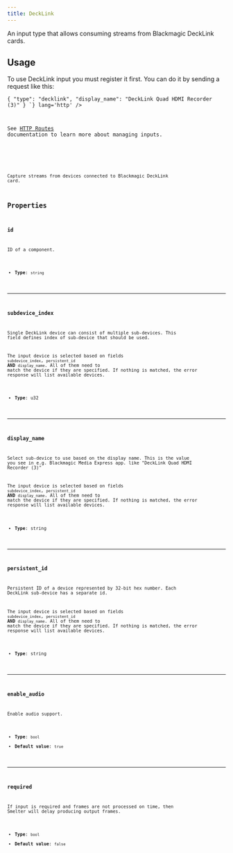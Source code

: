 ```yaml
---
title: DeckLink
---
```


An input type that allows consuming streams from Blackmagic DeckLink cards.

## Usage

To use DeckLink input you must register it first. You can do it by sending a request like this:


<CollapsibleDetails summaryTitle='Example request' open>
<Code code={`
POST: /api/input/:input_id/register
Content-Type: application/json

{
    "type": "decklink",
    "display_name": "DeckLink Quad HDMI Recorder (3)"
}
`} lang='http' />
</CollapsibleDetails>


See [HTTP Routes](/http-api/routes#inputs-configuration) documentation to learn more about managing inputs.

<CollapsibleDetails summaryTitle='Type definition' open>
<Code code={`
type DeckLink = {
    subdevice_index?: u32;
    display_name?: string;
    persistent_id?: string;
    enable_audio?: bool;
    required?: bool;
}
`} lang='tsx' />
</CollapsibleDetails>

Capture streams from devices connected to Blackmagic DeckLink card.
## Properties

### id
ID of a component.

- **Type**: `string`

---

### subdevice_index
Single DeckLink device can consist of multiple sub-devices. This field defines index of sub-device that should be used.

The input device is selected based on fields `subdevice_index`, `persistent_id` **AND** `display_name`.
All of them need to match the device if they are specified. If nothing is matched, the error response
will list available devices.

- **Type**: u32

---

### display_name
Select sub-device to use based on the display name. This is the value you see in e.g. Blackmagic Media Express app. like "DeckLink Quad HDMI Recorder (3)"

The input device is selected based on fields `subdevice_index`, `persistent_id` **AND** `display_name`.
All of them need to match the device if they are specified. If nothing is matched, the error response
will list available devices.

- **Type**: string

---

### persistent_id
Persistent ID of a device represented by 32-bit hex number. Each DeckLink sub-device has a separate id.

The input device is selected based on fields `subdevice_index`, `persistent_id` **AND** `display_name`.
All of them need to match the device if they are specified. If nothing is matched, the error response
will list available devices.

- **Type**: string

---

### enable_audio
Enable audio support.

- **Type**: `bool`
- **Default value**: `true`

---

### required
If input is required and frames are not processed on time, then Smelter will delay producing output frames.

- **Type**: `bool`
- **Default value**: `false`

